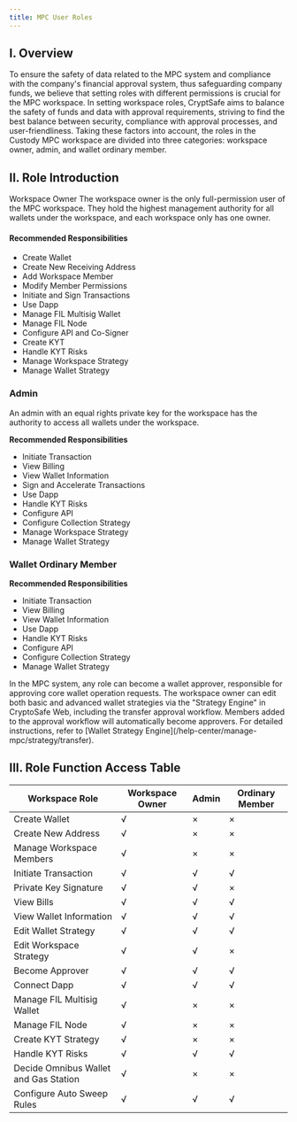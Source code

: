 ```yaml
---
title: MPC User Roles
---
```


## I. Overview
To ensure the safety of data related to the MPC system and compliance with the company's financial approval system, thus safeguarding company funds, we believe that setting roles with different permissions is crucial for the MPC workspace. In setting workspace roles, CryptSafe aims to balance the safety of funds and data with approval requirements, striving to find the best balance between security, compliance with approval processes, and user-friendliness. Taking these factors into account, the roles in the Custody MPC workspace are divided into three categories: workspace owner, admin, and wallet ordinary member.

## II. Role Introduction
Workspace Owner
The workspace owner is the only full-permission user of the MPC workspace. They hold the highest management authority for all wallets under the workspace, and each workspace only has one owner.

#### Recommended Responsibilities
* Create Wallet
* Create New Receiving Address
* Add Workspace Member
* Modify Member Permissions
* Initiate and Sign Transactions
* Use Dapp
* Manage FIL Multisig Wallet
* Manage FIL Node
* Configure API and Co-Signer
* Create KYT
* Handle KYT Risks
* Manage Workspace Strategy
* Manage Wallet Strategy


### Admin

An admin with an equal rights private key for the workspace has the authority to access all wallets under the workspace.

**Recommended Responsibilities**
* Initiate Transaction
* View Billing
* View Wallet Information
* Sign and Accelerate Transactions
* Use Dapp
* Handle KYT Risks
* Configure API
* Configure Collection Strategy
* Manage Workspace Strategy
* Manage Wallet Strategy

### Wallet Ordinary Member
**Recommended Responsibilities**
* Initiate Transaction
* View Billing
* View Wallet Information
* Use Dapp
* Handle KYT Risks
* Configure API
* Configure Collection Strategy
* Manage Wallet Strategy


<Tip>
In the MPC system, any role can become a wallet approver, responsible for approving core wallet operation requests. The workspace owner can edit both basic and advanced wallet strategies via the "Strategy Engine" in CryptoSafe Web, including the transfer approval workflow. Members added to the approval workflow will automatically become approvers. For detailed instructions, refer to [Wallet Strategy Engine](/help-center/manage-mpc/strategy/transfer).
</Tip>

## III. Role Function Access Table

| Workspace Role | Workspace Owner | Admin | Ordinary Member |
| ------- | ------- | ------- | ------- |
| Create Wallet |√ |×|×|
| Create New Address |√ |×|×|
| Manage Workspace Members |√ |×|×|
| Initiate Transaction | √|√|√|
| Private Key Signature | √|√|×|
| View Bills | √|√|√|
| View Wallet Information | √|√|√|
| Edit Wallet Strategy | √|√|√|
| Edit Workspace Strategy | √|√|×|
| Become Approver |√|√|√|
| Connect Dapp | √|√|√|
| Manage FIL Multisig Wallet |√|×|×|
| Manage FIL Node |√|×|×|
| Create KYT Strategy | √|×|×|
| Handle KYT Risks | √|√|√|
| Decide Omnibus Wallet and Gas Station | √|×|×|
| Configure Auto Sweep Rules |√ |√|√|